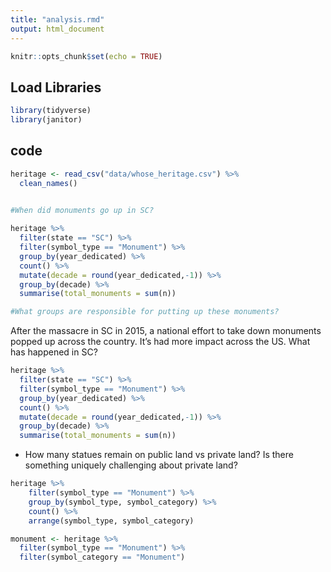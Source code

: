 ```yaml
---
title: "analysis.rmd"
output: html_document
---
```


```r
knitr::opts_chunk$set(echo = TRUE)
```

## Load Libraries

```r
library(tidyverse)
library(janitor)
```
 
## code

```r
heritage <- read_csv("data/whose_heritage.csv") %>%
  clean_names()
  
```
```r
#When did monuments go up in SC? 

heritage %>%
  filter(state == "SC") %>%
  filter(symbol_type == "Monument") %>%
  group_by(year_dedicated) %>%
  count() %>%
  mutate(decade = round(year_dedicated,-1)) %>%
  group_by(decade) %>%
  summarise(total_monuments = sum(n))
```

```r
#What groups are responsible for putting up these monuments?

```


 After the massacre in SC in 2015, a national effort to take down monuments popped up across the country. It's had more impact across the US.  What has happened in SC?

```r
heritage %>%
  filter(state == "SC") %>%
  filter(symbol_type == "Monument") %>%
  group_by(year_dedicated) %>%
  count() %>%
  mutate(decade = round(year_dedicated,-1)) %>%
  group_by(decade) %>%
  summarise(total_monuments = sum(n))
```

* How many statues remain on public land vs private land?  Is there something uniquely challenging about private land?
```r
heritage %>%
    filter(symbol_type == "Monument") %>%
    group_by(symbol_type, symbol_category) %>%
    count() %>%
    arrange(symbol_type, symbol_category)
```

```r
monument <- heritage %>% 
  filter(symbol_type == "Monument") %>%
  filter(symbol_category == "Monument")
```
